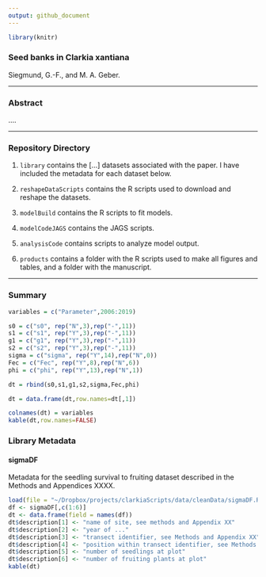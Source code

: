 ```yaml
---
output: github_document
---
```


```r
library(knitr)
```
### Seed banks in Clarkia xantiana

Siegmund, G.-F., and M. A. Geber. 

---

### Abstract

....

---

### Repository Directory

1. `library` contains the [...] datasets associated with the paper. I have included the metadata for each dataset below. 

2. `reshapeDataScripts` contains the R scripts used to download and reshape the datasets.

3. `modelBuild` contains the R scripts to fit models.

4. `modelCodeJAGS` contains the JAGS scripts.

5. `analysisCode` contains scripts to analyze model output.

6. `products` contains a folder with the R scripts used to make all figures and tables, and a folder with the manuscript.

----

### Summary

```r
variables = c("Parameter",2006:2019)

s0 = c("s0", rep("N",3),rep("-",11))
s1 = c("s1", rep("Y",3),rep("-",11))
g1 = c("g1", rep("Y",3),rep("-",11))
s2 = c("s2", rep("Y",3),rep("-",11))
sigma = c("sigma", rep("Y",14),rep("N",0))
Fec = c("Fec", rep("Y",8),rep("N",6))
phi = c("phi", rep("Y",13),rep("N",1))

dt = rbind(s0,s1,g1,s2,sigma,Fec,phi)

dt = data.frame(dt,row.names=dt[,1])

colnames(dt) = variables
kable(dt,row.names=FALSE)


```

### Library Metadata





#### sigmaDF

Metadata for the seedling survival to fruiting dataset described in the Methods and Appendices XXXX.

```r
load(file = "~/Dropbox/projects/clarkiaScripts/data/cleanData/sigmaDF.RData")
df <- sigmaDF[,c(1:6)]
dt <- data.frame(field = names(df))
dt$description[1] <- "name of site, see methods and Appendix XX"
dt$description[2] <- "year of ..."
dt$description[3] <- "transect identifier, see Methods and Appendix XX"
dt$description[4] <- "position within transect identifier, see Methods and Appendix XX"
dt$description[5] <- "number of seedlings at plot"
dt$description[6] <- "number of fruiting plants at plot"
kable(dt)
```

<br>